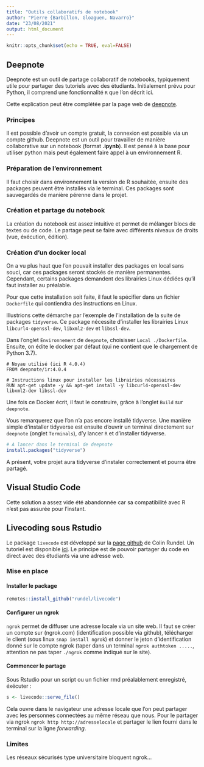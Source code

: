 ```yaml
---
title: "Outils collaboratifs de notebook"
author: "Pierre {Barbillon, Gloaguen, Navarro}"
date: "23/08/2021"
output: html_document
---
```


```r
knitr::opts_chunk$set(echo = TRUE, eval=FALSE)
```

## Deepnote

Deepnote est un outil de partage collaboratif de notebooks, typiquement utile pour partager des tutoriels avec des étudiants. 
Initialement prévu pour Python, il comprend une fonctionnalité `R` que l'on décrit ici.

Cette explication peut être complétée par la page web de [deepnote](https://deepnote.com/).

### Principes

Il est possible d'avoir un compte gratuit, la connexion est possible via un compte github.
Deepnote est un outil pour travailler de manière collaborative sur un notebook (format **.ipynb**).
Il est pensé à la base pour utiliser python mais peut également faire appel à un environnement R.


### Préparation de l'environnement

Il faut choisir dans environnement la version de R souhaitée, ensuite des packages peuvent être installés via le terminal. 
Ces packages sont sauvegardés de manière pérenne dans le projet.

### Création et partage du notebook

La création du notebook est assez intuitive et permet de mélanger blocs de textes ou de code.
Le partage peut se faire avec différents niveaux de droits (vue, éxécution, édition).


### Création d'un docker local

On a vu plus haut que l'on pouvait installer des packages en local sans souci, car ces packages seront stockés de manière permanentes. Cependant, certains packages demandent des librairies Linux dédiées qu'il faut installer au préalable.

Pour que cette installation soit faite, il faut le spécifier dans un fichier `Dockerfile` qui contiendra des instructions en Linux.

Illustrions cette démarche par l'exemple de l'installation de la suite de packages `tidyverse`. Ce package nécessite d'installer les librairies Linux `libcurl4-openssl-dev`,  `libxml2-dev` et `libssl-dev`.

Dans l'onglet `Environnement` de `deepnote`, choisisser `Local ./Dockerfile`.
Ensuite, on édite le docker par défaut (qui ne contient que le chargement de Python 3.7).

```
# Noyau utilisé (ici R 4.0.4)
FROM deepnote/ir:4.0.4

# Instructions linux pour installer les librairies nécessaires
RUN apt-get update -y && apt-get install -y libcurl4-openssl-dev libxml2-dev libssl-dev
```

Une fois ce Docker écrit, il faut le construire, grâce à l'onglet `Build` sur `deepnote`.

Vous remarquerez que l'on n'a pas encore installé tidyverse.
Une manière simple d'installer tidyverse est ensuite d'ouvrir un terminal directement sur `deepnote` (onglet `Terminals`), d'y lancer `R` et d'installer tidyverse. 

```r
# A lancer dans le terminal de deepnote
install.packages("tidyverse")
```

A présent, votre projet aura tidyverse d'instaler correctement et pourra être partagé.

## Visual Studio Code

Cette solution a assez vide été abandonnée car sa compatibilité avec R n'est pas assurée pour l'instant.

## Livecoding sous Rstudio

Le package `livecode` est développé sur la [page github](https://github.com/rundel/livecode) de Colin Rundel.
Un tutoriel est disponible [ici](https://bitsandbricks.github.io/post/code-live-from-rstudio-and-share-it-with-the-world-in-real-time/).
Le principe est de pouvoir partager du code en direct avec des étudiants via une adresse web.


### Mise en place

#### Installer le package

```r
remotes::install_github("rundel/livecode")
```


#### Configurer un ngrok

`ngrok` permet de diffuser une adresse locale via un site web.
Il faut se créer un compte sur (ngrok.com) (identification possible via github), télécharger le client (sous linux `snap install ngrok`) et donner le jeton d'identification donné sur le compte ngrok (taper dans un terminal `ngrok authtoken .....`, attention ne pas taper `./ngrok` comme indiqué sur le site).

#### Commencer le partage

Sous Rstudio pour un script ou un fichier rmd préalablement enregistré, éxécuter :

```r
s <- livecode::serve_file()
```

Cela ouvre dans le navigateur une adresse locale que l'on peut partager avec les personnes connectées au même réseau que nous.
Pour le partager via ngrok `ngrok http http://adresselocale` et partager le lien fourni dans le terminal sur la ligne *forwarding*.


### Limites

Les réseaux sécurisés type universitaire bloquent ngrok...

